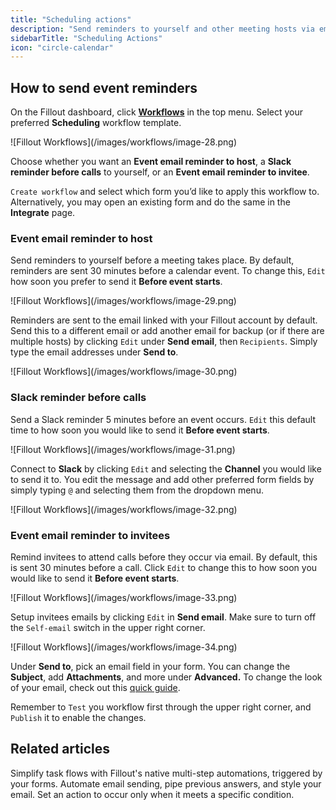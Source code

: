 ```yaml
---
title: "Scheduling actions"
description: "Send reminders to yourself and other meeting hosts via email or Slack. Reduce no-shows by reminding invitees before a call occurs."
sidebarTitle: "Scheduling Actions"
icon: "circle-calendar"
---
```


## How to send event reminders

On the Fillout dashboard, click [**Workflows**](/help/workflows) in the top menu. Select your preferred **Scheduling** workflow template.

<Frame>
  ![Fillout Workflows](/images/workflows/image-28.png)
</Frame>

Choose whether you want an **Event email reminder to host**, a **Slack reminder before calls** to yourself, or an **Event email reminder to invitee**.

`Create workflow` and select which form you’d like to apply this workflow to. Alternatively, you may open an existing form and do the same in the **Integrate** page.

### **Event email reminder to host**

Send reminders to yourself before a meeting takes place. By default, reminders are sent 30 minutes before a calendar event. To change this, `Edit` how soon you prefer to send it **Before event starts**.

<Frame>
  ![Fillout Workflows](/images/workflows/image-29.png)
</Frame>

Reminders are sent to the email linked with your Fillout account by default. Send this to a different email or add another email for backup (or if there are multiple hosts) by clicking `Edit` under **Send email**, then `Recipients`. Simply type the email addresses under **Send to**.

<Frame>
  ![Fillout Workflows](/images/workflows/image-30.png)
</Frame>

### **Slack reminder before calls**

Send a Slack reminder 5 minutes before an event occurs. `Edit` this default time to how soon you would like to send it **Before event starts**.

<Frame>
  ![Fillout Workflows](/images/workflows/image-31.png)
</Frame>

Connect to **Slack** by clicking `Edit` and selecting the **Channel** you would like to send it to. You edit the message and add other preferred form fields by simply typing `@` and selecting them from the dropdown menu.

<Frame>
  ![Fillout Workflows](/images/workflows/image-32.png)
</Frame>

### **Event email reminder to invitees**

Remind invitees to attend calls before they occur via email. By default, this is sent 30 minutes before a call. Click `Edit` to change this to how soon you would like to send it **Before event starts**.

<Frame>
  ![Fillout Workflows](/images/workflows/image-33.png)
</Frame>

Setup invitees emails by clicking `Edit` in **Send email**. Make sure to turn off the `Self-email` switch in the upper right corner.

<Frame>
  ![Fillout Workflows](/images/workflows/image-34.png)
</Frame>

Under **Send to**, pick an email field in your form. You can change the **Subject**, add **Attachments**, and more under **Advanced.** To change the look of your email, check out this [quick guide](/help/custom-emails).

Remember to `Test` you workflow first through the upper right corner, and `Publish` it to enable the changes.

## Related articles

<CardGroup cols={3}>
  <Card title="Workflows" href="/help/workflows" icon="code-branch" iconType="regular" color="#FFC738" href="/help/workflows">
Simplify task flows with Fillout's native multi-step automations, triggered by your forms.
  </Card>
  <Card title="Custom email notifications" icon="envelope-open-text" iconType="regular" color="#FFC738" href="/help/custom-emails">
    Automate email sending, pipe previous answers, and style your email.
  </Card>
  <Card title="Filter and Branch" icon="filter" iconType="regular" color="#FFC738" href="/help/filter-branch-workflows">
    Set an action to occur only when it meets a specific condition.
  </Card>
</CardGroup>